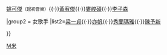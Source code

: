 {{Navbox
|name = 米樂士娛樂
|title = [[米樂士娛樂]]
| titlestyle = background:orange
| navbar =
| state = autocollapse
| style  = width:100%
| groupstyle = background:orange
| listclass = hlist
|group1 = 男歌手
|list1=[[邰正宵]]<small>（起初音樂）</small>{{·}}[[姚可傑]]<small>（起初音樂）</small>{{·}}[[黃宥傑]]{{·}}[[婁峻碩]]{{·}}[[李懿珅|李子森]]

|group2 = 女歌手
|list2=[[梁一貞]]{{·}}[[亦帆]]{{·}}[[秀蘭瑪雅]]{{·}}[[陳予新]]

}}<noinclude>
{{collapsible option}}
[[Category:台灣藝人經紀公司模板|M米]]
</noinclude>